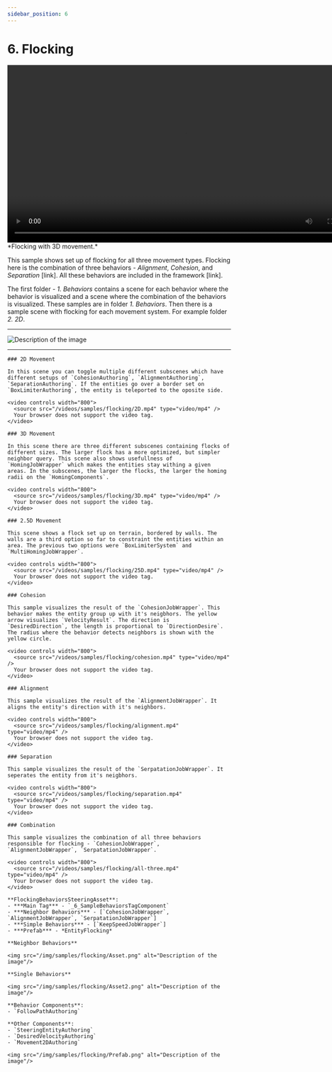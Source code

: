 ```yaml
---
sidebar_position: 6
---
```



# 6. Flocking

<video controls width="800">
  <source src="/videos/samples/flocking/3D.mp4" type="video/mp4" />
  Your browser does not support the video tag.
</video>
*Flocking with 3D movement.*

This sample shows set up of flocking for all three movement types. Flocking here is the combination of three behaviors - *Alignment*, *Cohesion*, and *Separation* [link]. All these behaviors are included in the framework [link]. 

The first folder - *1. Behaviors* contains a scene for each behavior where the behavior is visualized and a scene where the combination of the behaviors is visualized. These samples are in folder *1. Behaviors*. Then there is a sample scene with flocking for each movement system. For example folder *2. 2D*. 

-----

<img src="/img/samples/flocking/Folder.png" alt="Description of the image"/>

<Tabs>
  <TabItem value="first" label="Scene"> 

-----

    ### 2D Movement
    
    In this scene you can toggle multiple different subscenes which have different setups of `CohesionAuthoring`, `AlignmentAuthoring`, `SeparationAuthoring`. If the entities go over a border set on `BoxLimiterAuthoring`, the entity is teleported to the oposite side. 

    <video controls width="800">
      <source src="/videos/samples/flocking/2D.mp4" type="video/mp4" />
      Your browser does not support the video tag.
    </video>
    
    ### 3D Movement
    
    In this scene there are three different subscenes containing flocks of different sizes. The larger flock has a more optimized, but simpler neighbor query. This scene also shows usefullness of `HomingJobWrapper` which makes the entities stay withing a given areas. In the subscenes, the larger the flocks, the larger the homing radii on the `HomingComponents`. 

    <video controls width="800">
      <source src="/videos/samples/flocking/3D.mp4" type="video/mp4" />
      Your browser does not support the video tag.
    </video>
    
    ### 2.5D Movement
    
    This scene shows a flock set up on terrain, bordered by walls. The walls are a third option so far to constraint the entities within an area. The previous two options were `BoxLimiterSystem` and `MultiHomingJobWrapper`.

    <video controls width="800">
      <source src="/videos/samples/flocking/25D.mp4" type="video/mp4" />
      Your browser does not support the video tag.
    </video>

    ### Cohesion

    This sample visualizes the result of the `CohesionJobWrapper`. This behavior makes the entity group up with it's neigbhors. The yellow arrow visualizes `VelocityResult`. The direction is `DesiredDirection`, the length is proportional to `DirectionDesire`. The radius where the behavior detects neighbors is shown with the yellow circle.

    <video controls width="800">
      <source src="/videos/samples/flocking/cohesion.mp4" type="video/mp4" />
      Your browser does not support the video tag.
    </video>

    ### Alignment
    
    This sample visualizes the result of the `AlignmentJobWrapper`. It aligns the entity's direction with it's neighbors. 

    <video controls width="800">
      <source src="/videos/samples/flocking/alignment.mp4" type="video/mp4" />
      Your browser does not support the video tag.
    </video>

    ### Separation

    This sample visualizes the result of the `SerpatationJobWrapper`. It seperates the entity from it's neigbhors.

    <video controls width="800">
      <source src="/videos/samples/flocking/separation.mp4" type="video/mp4" />
      Your browser does not support the video tag.
    </video>

    ### Combination

    This sample visualizes the combination of all three behaviors responsible for flocking - `CohesionJobWrapper`, `AlignmentJobWrapper`, `SerpatationJobWrapper`.

    <video controls width="800">
      <source src="/videos/samples/flocking/all-three.mp4" type="video/mp4" />
      Your browser does not support the video tag.
    </video>

  </TabItem>
  
  <TabItem value="second" label="Steering System Asset"> 

    **FlockingBehaviorsSteeringAsset**:
    - ***Main Tag*** - `_6_SampleBehaviorsTagComponent`
    - ***Neighbor Behaviors*** - [`CohesionJobWrapper`, `AlignmentJobWrapper`, `SerpatationJobWrapper`]
    - ***Simple Behaviors*** - [`KeepSpeedJobWrapper`]
    - ***Prefab*** - *EntityFlocking*

    **Neighbor Behaviors**

    <img src="/img/samples/flocking/Asset.png" alt="Description of the image"/>

    **Single Behaviors**

    <img src="/img/samples/flocking/Asset2.png" alt="Description of the image"/>

  </TabItem>
  
  <TabItem value="third" label="Prefab"> 
    
    **Behavior Components**:
    - `FollowPathAuthoring`

    **Other Components**:
    - `SteeringEntityAuthoring`
    - `DesiredVelocityAuthoring`
    - `Movement2DAuthoring`
    
    <img src="/img/samples/flocking/Prefab.png" alt="Description of the image"/>

  </TabItem>
</Tabs>